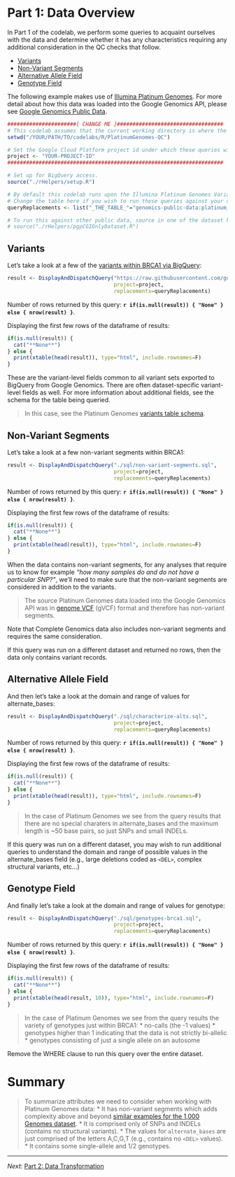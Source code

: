 <!-- R Markdown Documentation, DO NOT EDIT THE PLAIN MARKDOWN VERSION OF THIS FILE -->

<!-- Copyright 2015 Google Inc. All rights reserved. -->

<!-- Licensed under the Apache License, Version 2.0 (the "License"); -->
<!-- you may not use this file except in compliance with the License. -->
<!-- You may obtain a copy of the License at -->

<!--     http://www.apache.org/licenses/LICENSE-2.0 -->

<!-- Unless required by applicable law or agreed to in writing, software -->
<!-- distributed under the License is distributed on an "AS IS" BASIS, -->
<!-- WITHOUT WARRANTIES OR CONDITIONS OF ANY KIND, either express or implied. -->
<!-- See the License for the specific language governing permissions and -->
<!-- limitations under the License. -->

# Part 1: Data Overview

In Part 1 of the codelab, we perform some queries to acquaint ourselves with the data and determine whether it has any characteristics requiring any additional consideration in the QC checks that follow.

* [Variants](#variants)
* [Non-Variant Segments](#non-variant-segments)
* [Alternative Allele Field](#alternative-allele-field)
* [Genotype Field](#genotype-field)

The following example makes use of [Illumina Platinum Genomes](http://www.illumina.com/platinumgenomes/).  For more detail about how this data was loaded into the Google Genomics API, please see [Google Genomics Public Data](https://cloud.google.com/genomics/data/platinum-genomes).

```r
######################[ CHANGE ME ]##################################
# This codelab assumes that the current working directory is where the Rmd file resides.
setwd("/YOUR/PATH/TO/codelabs/R/PlatinumGenomes-QC")

# Set the Google Cloud Platform project id under which these queries will run.
project <- "YOUR-PROJECT-ID"
#####################################################################
```

```r
# Set up for BigQuery access.
source("./rHelpers/setup.R")
```

```r
# By default this codelab runs upon the Illumina Platinum Genomes Variants.  
# Change the table here if you wish to run these queries against your own data.
queryReplacements <- list("_THE_TABLE_"="genomics-public-data:platinum_genomes.variants")

# To run this against other public data, source in one of the dataset helpers.  For example:
# source("./rHelpers/pgpCGIOnlyDataset.R")
```

## Variants

Let's take a look at a few of the [variants within BRCA1 via BigQuery](https://github.com/googlegenomics/getting-started-bigquery/blob/master/RMarkdown/literate-programming-demo.md#data-visualization):
```r
result <- DisplayAndDispatchQuery("https://raw.githubusercontent.com/googlegenomics/getting-started-bigquery/master/sql/variant-level-data-for-brca1.sql",
                                  project=project,
                                  replacements=queryReplacements)
```
Number of rows returned by this query: **`r if(is.null(result)) { "None" } else { nrow(result) }`**.

Displaying the first few rows of the dataframe of results:
```r
if(is.null(result)) { 
  cat("**None**") 
} else {
  print(xtable(head(result)), type="html", include.rownames=F)
}
```

These are the variant-level fields common to all variant sets exported to BigQuery from Google Genomics.  There are often dataset-specific variant-level fields as well.  For more information about additional fields, see the schema for the table being queried.  

> In this case, see the Platinum Genomes [variants table schema](https://bigquery.cloud.google.com/table/genomics-public-data:platinum_genomes.variants).

## Non-Variant Segments

Let's take a look at a few non-variant segments within BRCA1:
```r
result <- DisplayAndDispatchQuery("./sql/non-variant-segments.sql",
                                  project=project,
                                  replacements=queryReplacements)
```
Number of rows returned by this query: **`r if(is.null(result)) { "None" } else { nrow(result) }`**.

Displaying the first few rows of the dataframe of results:
```r
if(is.null(result)) { 
  cat("**None**") 
} else {
  print(xtable(head(result)), type="html", include.rownames=F)
}
```

When the data contains non-variant segments, for any analyses that require us to know for example _"how many samples do and do not have a particular SNP?"_, we'll need to make sure that the non-variant segments are considered in addition to the variants.

> The source Platinum Genomes data loaded into the Google Genomics API was in [genome VCF](https://sites.google.com/site/gvcftools/home/about-gvcf/gvcf-conventions) (gVCF) format and therefore has non-variant segments.  

Note that Complete Genomics data also includes non-variant segments and requires the same consideration.

If this query was run on a different dataset and returned no rows, then the data only contains variant records.

## Alternative Allele Field

And then let's take a look at the domain and range of values for alternate_bases:
```r
result <- DisplayAndDispatchQuery("./sql/characterize-alts.sql",
                                  project=project,
                                  replacements=queryReplacements)
```
Number of rows returned by this query: **`r if(is.null(result)) { "None" } else { nrow(result) }`**.

Displaying the first few rows of the dataframe of results:
```r
if(is.null(result)) { 
  cat("**None**") 
} else {
  print(xtable(head(result)), type="html", include.rownames=F)
}
```

> In the case of Platinum Genomes we see from the query results that there are no special charaters in alternate_bases and the maximum length is ~50 base pairs, so just SNPs and small INDELs.

If this query was run on a different dataset, you may wish to run additional queries to understand the domain and range of possible values in the alternate_bases field (e.g., large deletions coded as `<DEL>`, complex structural variants, etc...)

## Genotype Field

And finally let's take a look at the domain and range of values for genotype:
```r
result <- DisplayAndDispatchQuery("./sql/genotypes-brca1.sql",
                                  project=project,
                                  replacements=queryReplacements)
```
Number of rows returned by this query: **`r if(is.null(result)) { "None" } else { nrow(result) }`**.

Displaying the first few rows of the dataframe of results:
```r
if(is.null(result)) { 
  cat("**None**") 
} else {
  print(xtable(head(result, 10)), type="html", include.rownames=F)
}
```


> In the case of Platinum Genomes we see from the query results the variety of genotypes just within BRCA1:
* no-calls (the -1 values)
* genotypes higher than 1 indicating that the data is not strictly bi-allelic
* genotypes consisting of just a single allele on an autosome

Remove the WHERE clause to run this query over the entire dataset.

# Summary

> To summarize attributes we need to consider when working with Platinum Genomes data:
> * It has non-variant segments which adds complexity above and beyond [similar examples for the 1,000 Genomes dataset](https://github.com/googlegenomics/bigquery-examples/blob/master/1000genomes/sql/README.md).
> * It is comprised only of SNPs and INDELs (contains no structural variants).
> * The values for `alternate_bases` are just comprised of the letters A,C,G,T (e.g., contains no `<DEL>` values).
> * It contains some single-allele and 1/2 genotypes.

--------------------------------------------------------
_Next_: [Part 2: Data Transformation](./Data-Transformation.md)
